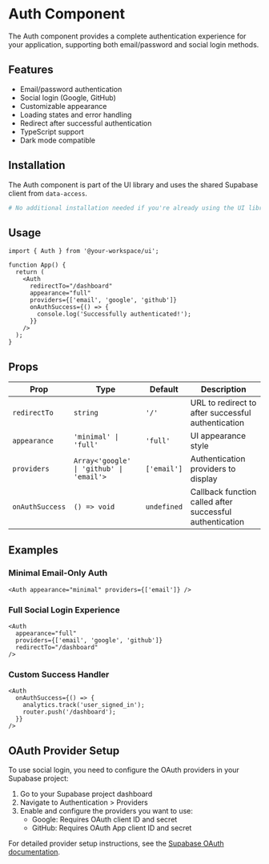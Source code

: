 # Auth Component

The Auth component provides a complete authentication experience for your application, supporting both email/password and social login methods.

## Features

- Email/password authentication
- Social login (Google, GitHub)
- Customizable appearance
- Loading states and error handling
- Redirect after successful authentication
- TypeScript support
- Dark mode compatible

## Installation

The Auth component is part of the UI library and uses the shared Supabase client from `data-access`.

```bash
# No additional installation needed if you're already using the UI library
```

## Usage

```tsx
import { Auth } from '@your-workspace/ui';

function App() {
  return (
    <Auth 
      redirectTo="/dashboard"
      appearance="full"
      providers={['email', 'google', 'github']}
      onAuthSuccess={() => {
        console.log('Successfully authenticated!');
      }}
    />
  );
}
```

## Props

| Prop | Type | Default | Description |
|------|------|---------|-------------|
| `redirectTo` | `string` | `'/'` | URL to redirect to after successful authentication |
| `appearance` | `'minimal' \| 'full'` | `'full'` | UI appearance style |
| `providers` | `Array<'google' \| 'github' \| 'email'>` | `['email']` | Authentication providers to display |
| `onAuthSuccess` | `() => void` | `undefined` | Callback function called after successful authentication |

## Examples

### Minimal Email-Only Auth

```tsx
<Auth appearance="minimal" providers={['email']} />
```

### Full Social Login Experience

```tsx
<Auth 
  appearance="full"
  providers={['email', 'google', 'github']}
  redirectTo="/dashboard"
/>
```

### Custom Success Handler

```tsx
<Auth 
  onAuthSuccess={() => {
    analytics.track('user_signed_in');
    router.push('/dashboard');
  }}
/>
```

## OAuth Provider Setup

To use social login, you need to configure the OAuth providers in your Supabase project:

1. Go to your Supabase project dashboard
2. Navigate to Authentication > Providers
3. Enable and configure the providers you want to use:
   - Google: Requires OAuth client ID and secret
   - GitHub: Requires OAuth App client ID and secret

For detailed provider setup instructions, see the [Supabase OAuth documentation](https://supabase.com/docs/guides/auth/social-login). 